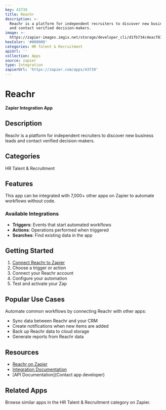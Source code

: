 ```yaml
---
key: 43739
title: Reachr
description: >-
  Reachr is a platform for independent recruiters to discover new business leads
  and contact verified decision-makers.
image: >-
  https://zapier-images.imgix.net/storage/developer_cli/d1fb734c4eacf83aacb2b631fb47b454.png?auto=format%2Ccompress&ixlib=python-3.0.0&q=50
hexColor: '#000000'
categories: HR Talent & Recruitment
apiUrl: ''
collection: Apps
source: zapier
type: Integration
zapierUrl: 'https://zapier.com/apps/43739'
---
```

# Reachr

**Zapier Integration App**

## Description

Reachr is a platform for independent recruiters to discover new business leads and contact verified decision-makers.

## Categories

HR Talent & Recruitment

## Features

This app can be integrated with 7,000+ other apps on Zapier to automate workflows without code.

### Available Integrations

- **Triggers**: Events that start automated workflows
- **Actions**: Operations performed when triggered
- **Searches**: Find existing data in the app

## Getting Started

1. [Connect Reachr to Zapier](https://zapier.com/apps/43739)
2. Choose a trigger or action
3. Connect your Reachr account
4. Configure your automation
5. Test and activate your Zap

## Popular Use Cases

Automate common workflows by connecting Reachr with other apps:

- Sync data between Reachr and your CRM
- Create notifications when new items are added
- Back up Reachr data to cloud storage
- Generate reports from Reachr data

## Resources

- [Reachr on Zapier](https://zapier.com/apps/43739)
- [Integration Documentation](https://zapier.com/apps/43739/integrations)
- [API Documentation](Contact app developer)

## Related Apps

Browse similar apps in the HR Talent & Recruitment category on Zapier.
